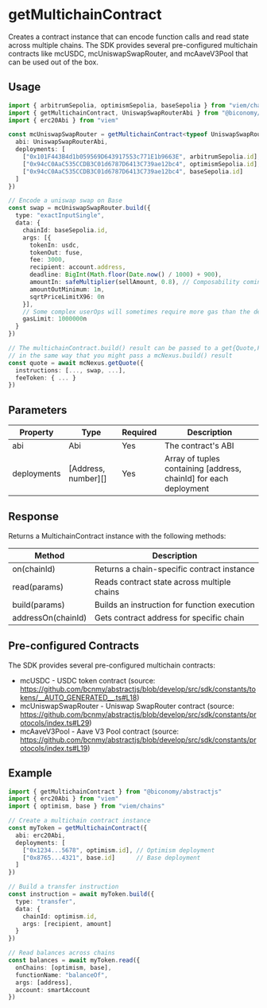 # getMultichainContract

Creates a contract instance that can encode function calls and read state across multiple chains. The SDK provides several pre-configured multichain contracts like mcUSDC, mcUniswapSwapRouter, and mcAaveV3Pool that can be used out of the box.

## Usage

```typescript
import { arbitrumSepolia, optimismSepolia, baseSepolia } from "viem/chains"
import { getMultichainContract, UniswapSwapRouterAbi } from "@biconomy/abstractjs"
import { erc20Abi } from "viem"

const mcUniswapSwapRouter = getMultichainContract<typeof UniswapSwapRouterAbi>({
  abi: UniswapSwapRouterAbi,
  deployments: [
    ["0x101F443B4d1b059569D643917553c771E1b9663E", arbitrumSepolia.id],
    ["0x94cC0AaC535CCDB3C01d6787D6413C739ae12bc4", optimismSepolia.id],
    ["0x94cC0AaC535CCDB3C01d6787D6413C739ae12bc4", baseSepolia.id]
  ]
})

// Encode a uniswap swap on Base
const swap = mcUniswapSwapRouter.build({
  type: "exactInputSingle",
  data: {
    chainId: baseSepolia.id,
    args: [{
      tokenIn: usdc,
      tokenOut: fuse,
      fee: 3000,
      recipient: account.address,
      deadline: BigInt(Math.floor(Date.now() / 1000) + 900),
      amountIn: safeMultiplier(sellAmount, 0.8), // Composability coming soon...
      amountOutMinimum: 1n,
      sqrtPriceLimitX96: 0n
    }],
    // Some complex userOps will sometimes require more gas than the default. All surpluses are returned to the users smart account in native token
    gasLimit: 1000000n
  }
})

// The multichainContract.build() result can be passed to a get{Quote,FusionQuote} call, 
// in the same way that you might pass a mcNexus.build() result
const quote = await mcNexus.getQuote({
  instructions: [..., swap, ...],
  feeToken: { ... }
})
```

## Parameters

| Property | Type | Required | Description |
|----------|------|----------|-------------|
| abi | Abi | Yes | The contract's ABI |
| deployments | [Address, number][] | Yes | Array of tuples containing [address, chainId] for each deployment |

## Response

Returns a MultichainContract instance with the following methods:

| Method | Description |
|--------|-------------|
| on(chainId) | Returns a chain-specific contract instance |
| read(params) | Reads contract state across multiple chains |
| build(params) | Builds an instruction for function execution |
| addressOn(chainId) | Gets contract address for specific chain |

## Pre-configured Contracts

The SDK provides several pre-configured multichain contracts:

- mcUSDC - USDC token contract (source: https://github.com/bcnmy/abstractjs/blob/develop/src/sdk/constants/tokens/__AUTO_GENERATED__.ts#L18)
- mcUniswapSwapRouter - Uniswap SwapRouter contract (source: https://github.com/bcnmy/abstractjs/blob/develop/src/sdk/constants/protocols/index.ts#L29)
- mcAaveV3Pool - Aave V3 Pool contract (source: https://github.com/bcnmy/abstractjs/blob/develop/src/sdk/constants/protocols/index.ts#L19)

## Example

```typescript
import { getMultichainContract } from "@biconomy/abstractjs"
import { erc20Abi } from "viem"
import { optimism, base } from "viem/chains"

// Create a multichain contract instance
const myToken = getMultichainContract({
  abi: erc20Abi,
  deployments: [
    ["0x1234...5678", optimism.id], // Optimism deployment
    ["0x8765...4321", base.id]      // Base deployment
  ]
})

// Build a transfer instruction
const instruction = await myToken.build({
  type: "transfer",
  data: {
    chainId: optimism.id,
    args: [recipient, amount]
  }
})

// Read balances across chains
const balances = await myToken.read({
  onChains: [optimism, base],
  functionName: "balanceOf",
  args: [address],
  account: smartAccount
})
```


